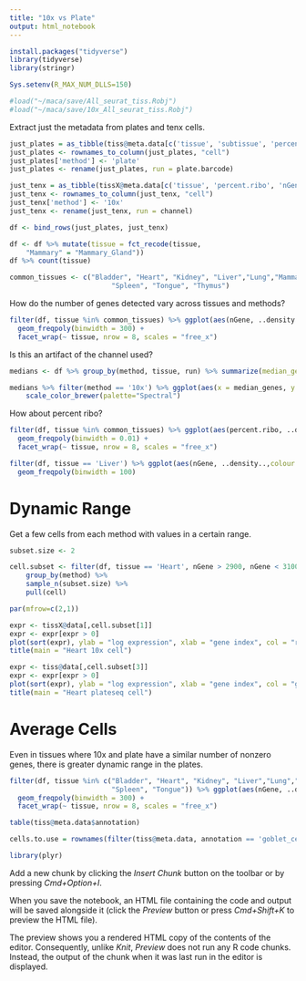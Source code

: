 ```yaml
---
title: "10x vs Plate"
output: html_notebook
---
```


```r
install.packages("tidyverse")
library(tidyverse)
library(stringr)

Sys.setenv(R_MAX_NUM_DLLS=150)
```


```r
#load("~/maca/save/All_seurat_tiss.Robj")
#load("~/maca/save/10x_All_seurat_tiss.Robj")
```

Extract just the metadata from plates and tenx cells.
```r
just_plates = as_tibble(tiss@meta.data[c('tissue', 'subtissue', 'percent.ribo', 'nGene', 'plate.barcode')])
just_plates <- rownames_to_column(just_plates, "cell")
just_plates['method'] <- 'plate'
just_plates <- rename(just_plates, run = plate.barcode)

just_tenx = as_tibble(tissX@meta.data[c('tissue', 'percent.ribo', 'nGene','channel')])
just_tenx <- rownames_to_column(just_tenx, "cell")
just_tenx['method'] <- '10x'
just_tenx <- rename(just_tenx, run = channel)

df <- bind_rows(just_plates, just_tenx)
```

```r
df <- df %>% mutate(tissue = fct_recode(tissue,
    "Mammary" = "Mammary_Gland"))
df %>% count(tissue)
```


```r
common_tissues <- c("Bladder", "Heart", "Kidney", "Liver","Lung","Mammary","Marrow","Muscle",
                         "Spleen", "Tongue", "Thymus")
```


How do the number of genes detected vary across tissues and methods?

```r
filter(df, tissue %in% common_tissues) %>% ggplot(aes(nGene, ..density..,colour = method)) + 
  geom_freqpoly(binwidth = 300) +
  facet_wrap(~ tissue, nrow = 8, scales = "free_x")
```

Is this an artifact of the channel used?

```r
medians <- df %>% group_by(method, tissue, run) %>% summarize(median_genes = median(nGene), n_cells = n()) 
```

```r
medians %>% filter(method == '10x') %>% ggplot(aes(x = median_genes, y = n_cells, color = tissue)) + geom_point()  +
    scale_color_brewer(palette="Spectral")
```


How about percent ribo?

```r
filter(df, tissue %in% common_tissues) %>% ggplot(aes(percent.ribo, ..density..,colour = method)) + 
  geom_freqpoly(binwidth = 0.01) +
  facet_wrap(~ tissue, nrow = 8, scales = "free_x")
```

```r
filter(df, tissue == 'Liver') %>% ggplot(aes(nGene, ..density..,colour = method)) + 
  geom_freqpoly(binwidth = 100)
```


# Dynamic Range

Get a few cells from each method with values in a certain range.
```r
subset.size <- 2

cell.subset <- filter(df, tissue == 'Heart', nGene > 2900, nGene < 3100) %>% 
    group_by(method) %>% 
    sample_n(subset.size) %>%
    pull(cell)
```

```r
par(mfrow=c(2,1))

expr <- tissX@data[,cell.subset[1]]
expr <- expr[expr > 0]
plot(sort(expr), ylab = "log expression", xlab = "gene index", col = "red")
title(main = "Heart 10x cell")

expr <- tiss@data[,cell.subset[3]]
expr <- expr[expr > 0]
plot(sort(expr), ylab = "log expression", xlab = "gene index", col = "green")
title(main = "Heart plateseq cell")
```


# Average Cells

Even in tissues where 10x and plate have a similar number of nonzero genes, there is greater dynamic range in the plates.

```r
filter(df, tissue %in% c("Bladder", "Heart", "Kidney", "Liver","Lung","Mammary","Marrow","Muscle",
                         "Spleen", "Tongue")) %>% ggplot(aes(nGene, ..density..,colour = method)) + 
  geom_freqpoly(binwidth = 300) +
  facet_wrap(~ tissue, nrow = 8, scales = "free_x")
```

```r
table(tiss@meta.data$annotation)
```


```r
cells.to.use = rownames(filter(tiss@meta.data, annotation == 'goblet_cell'))
```


```r
library(plyr)
```


Add a new chunk by clicking the *Insert Chunk* button on the toolbar or by pressing *Cmd+Option+I*.

When you save the notebook, an HTML file containing the code and output will be saved alongside it (click the *Preview* button or press *Cmd+Shift+K* to preview the HTML file). 

The preview shows you a rendered HTML copy of the contents of the editor. Consequently, unlike *Knit*, *Preview* does not run any R code chunks. Instead, the output of the chunk when it was last run in the editor is displayed.

